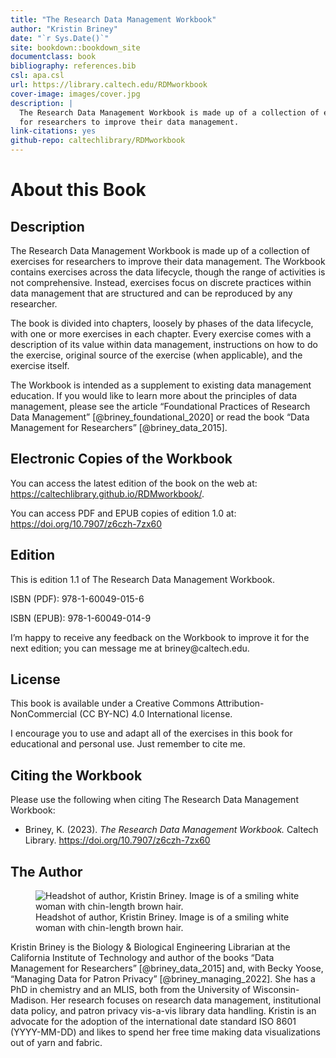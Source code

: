 ```yaml
--- 
title: "The Research Data Management Workbook"
author: "Kristin Briney"
date: "`r Sys.Date()`"
site: bookdown::bookdown_site
documentclass: book
bibliography: references.bib
csl: apa.csl
url: https://library.caltech.edu/RDMworkbook
cover-image: images/cover.jpg
description: |
  The Research Data Management Workbook is made up of a collection of exercises
  for researchers to improve their data management.
link-citations: yes
github-repo: caltechlibrary/RDMworkbook
---
```


# About this Book {-}

## Description {-}

The Research Data Management Workbook is made up of a collection of exercises for researchers to improve their data management. The Workbook contains exercises across the data lifecycle, though the range of activities is not comprehensive. Instead, exercises focus on discrete practices within data management that are structured and can be reproduced by any researcher.

The book is divided into chapters, loosely by phases of the data lifecycle, with one or more exercises in each chapter. Every exercise comes with a description of its value within data management, instructions on how to do the exercise, original source of the exercise (when applicable), and the exercise itself.

The Workbook is intended as a supplement to existing data management education. If you would like to learn more about the principles of data management, please see the article "Foundational Practices of Research Data Management" [@briney_foundational_2020] or read the book “Data Management for Researchers” [@briney_data_2015].

## Electronic Copies of the Workbook {-}

You can access the latest edition of the book on the web at: [https://caltechlibrary.github.io/RDMworkbook/](https://caltechlibrary.github.io/RDMworkbook/).

You can access PDF and EPUB copies of edition 1.0 at: [https://doi.org/10.7907/z6czh-7zx60](https://doi.org/10.7907/z6czh-7zx60)

## Edition {-}

This is edition 1.1 of The Research Data Management Workbook.

ISBN (PDF): 978-1-60049-015-6

ISBN (EPUB): 978-1-60049-014-9

I’m happy to receive any feedback on the Workbook to improve it for the next edition; you can message me at briney\@caltech.edu.

## License {-}

This book is available under a Creative Commons Attribution-NonCommercial (CC BY-NC) 4.0 International license.

I encourage you to use and adapt all of the exercises in this book for educational and personal use. Just remember to cite me.

## Citing the Workbook {#book-citation}

Please use the following when citing The Research Data Management Workbook:

* Briney, K. (2023). *The Research Data Management Workbook.* Caltech Library. [https://doi.org/10.7907/z6czh-7zx60](https://doi.org/10.7907/z6czh-7zx60)

## The Author {-}

![Headshot of author, Kristin Briney. Image is of a smiling white woman with chin-length brown hair.](images/00_KristinBriney.jpg)

Kristin Briney is the Biology & Biological Engineering Librarian at the California Institute of Technology and author of the books “Data Management for Researchers” [@briney_data_2015] and, with Becky Yoose, “Managing Data for Patron Privacy" [@briney_managing_2022]. She has a PhD in chemistry and an MLIS, both from the University of Wisconsin-Madison. Her research focuses on research data management, institutional data policy, and patron privacy vis-a-vis library data handling. Kristin is an advocate for the adoption of the international date standard ISO 8601 (YYYY-MM-DD) and likes to spend her free time making data visualizations out of yarn and fabric.